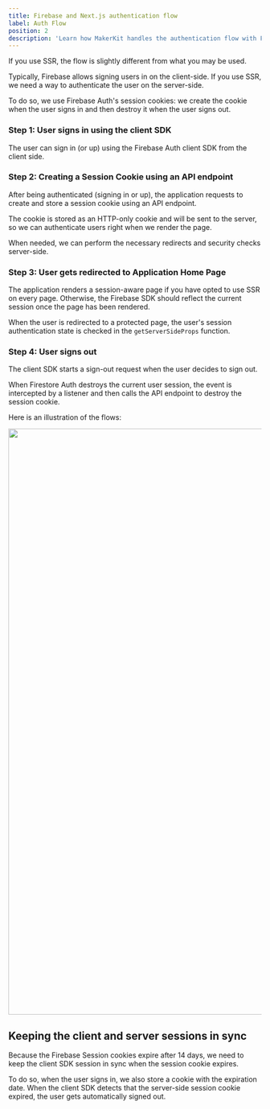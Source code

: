 ```yaml
---
title: Firebase and Next.js authentication flow
label: Auth Flow
position: 2
description: 'Learn how MakerKit handles the authentication flow with Firebase Auth and Next.js'
---
```


If you use SSR, the flow is slightly different from what you may be
used.

Typically, Firebase allows signing users in on the client-side. If you use SSR,
we need a way to authenticate the user on the server-side.

To do so, we use Firebase Auth's session cookies: we create the cookie when
the user signs in and then destroy it when the user signs out.

### Step 1: User signs in using the client SDK

The user can sign in (or up) using the Firebase Auth client SDK from the client side.

### Step 2: Creating a Session Cookie using an API endpoint

After being authenticated (signing in or up), the application requests to create and store a session cookie using an API endpoint.

The cookie is stored as an HTTP-only cookie and will be sent to the server,
so we can authenticate users right when we render the page.

When needed, we can perform the necessary redirects and security checks server-side.

### Step 3: User gets redirected to Application Home Page

The application renders a session-aware page if you have opted to use SSR on every page. Otherwise, the Firebase SDK should reflect the current session once the page has been rendered.

When the user is redirected to a protected page, the user's session authentication state is checked in the `getServerSideProps` function.

### Step 4: User signs out

The client SDK starts a sign-out request when the user decides to sign out.

When Firestore Auth destroys the current user session, the event is intercepted by a listener and then calls the API endpoint to destroy the session cookie.

Here is an illustration of the flows:

<Image src="/assets/images/docs/auth-flow.png" width="2344" height="1166" />

## Keeping the client and server sessions in sync

Because the Firebase Session cookies expire after 14 days, we need to keep the client SDK session in sync when the session cookie expires. 

To do so, when the user signs in, we also store a cookie with the expiration date. When the client SDK detects that the server-side session cookie expired, the user gets automatically signed out.